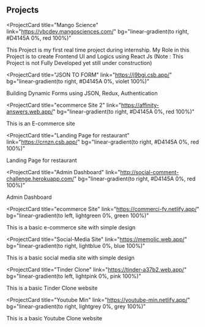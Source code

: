 ## Projects

<ProjectCard
  title="Mango Science"
  link="https://vbcdev.mangosciences.com/"
  bg="linear-gradient(to right, #D4145A 0%, red 100%)"
>
  This Project is my first real time project during internship. My Role in this
  Project is to create Frontend UI and Logics using React Js (Note : This
  Project is not Fully Developed yet still under construction)
</ProjectCard>

<ProjectCard
  title="JSON TO FORM"
  link="https://j9bgi.csb.app/"
  bg="linear-gradient(to right, #D4145A 0%, violet 100%)"
>
  Building Dynamic Forms using JSON, Redux, Authentication
</ProjectCard>

<ProjectCard
  title="ecommerce Site 2"
  link="https://affinity-answers.web.app/"
  bg="linear-gradient(to right, #D4145A 0%, red 100%)"
>
  This is an E-commerce site
</ProjectCard>

<ProjectCard
  title="Landing Page for restaurant"
  link="https://crnzn.csb.app/"
  bg="linear-gradient(to right, #D4145A 0%, red 100%)"
>
  Landing Page for restaurant 
</ProjectCard>

<ProjectCard
  title="Admin Dashboard"
  link="http://social-comment-challenge.herokuapp.com/"
  bg="linear-gradient(to right, #D4145A 0%, red 100%)"
>
  Admin Dashboard 
</ProjectCard>

<ProjectCard
  title="ecommerce Site"
  link="https://commerci-fy.netlify.app/"
  bg="linear-gradient(to left, lightgreen 0%, green 100%)"
>
  This is a basic e-commerce site with simple design
</ProjectCard>

<ProjectCard
  title="Social-Media Site"
  link="https://memolic.web.app/"
  bg="linear-gradient(to right, lightblue 0%, blue 100%)"
>
  This is a basic social media site with simple design
</ProjectCard>

<ProjectCard
  title="Tinder Clone"
  link="https://tinder-a37b2.web.app/"
  bg="linear-gradient(to left, lightpink 0%, pink 100%)"
>
  This is a basic Tinder Clone website
</ProjectCard>

<ProjectCard
  title="Youtube Min"
  link="https://youtube-min.netlify.app/"
  bg="linear-gradient(to right, lightgrey 0%, grey 100%)"
>
  This is a basic Youtube Clone website
</ProjectCard>
